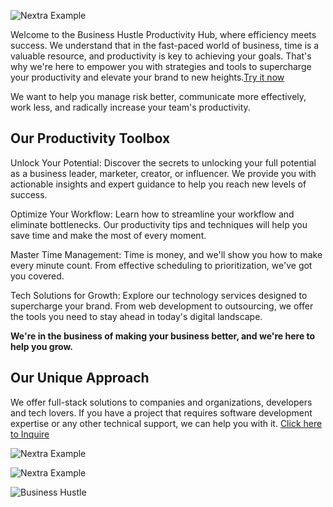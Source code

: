
<Bleed>![Nextra Example](../public/feature2.png)</Bleed>

Welcome to the Business Hustle Productivity Hub, where efficiency meets success. We understand that in the fast-paced world of business, time is a valuable resource, and productivity is key to achieving your goals. That's why we're here to empower you with strategies and tools to supercharge your productivity and elevate your brand to new heights.[Try it now](https://app.businesshustle.co.za/dashboard.php)

We want to help you manage risk better, communicate more effectively, work less, and radically increase your team's productivity. 

## Our Productivity Toolbox

Unlock Your Potential: Discover the secrets to unlocking your full potential as a business leader, marketer, creator, or influencer. We provide you with actionable insights and expert guidance to help you reach new levels of success.

Optimize Your Workflow: Learn how to streamline your workflow and eliminate bottlenecks. Our productivity tips and techniques will help you save time and make the most of every moment.

Master Time Management: Time is money, and we'll show you how to make every minute count. From effective scheduling to prioritization, we've got you covered.

Tech Solutions for Growth: Explore our technology services designed to supercharge your brand. From web development to outsourcing, we offer the tools you need to stay ahead in today's digital landscape.

<Bleed>
  <div style={{ border: '1px solid #888', padding: '4rem 2.5rem', textAlign: 'center' }}>
    
**We're in the business of making your business better, and we're here to help you grow.**

  </div>
</Bleed>

## Our Unique Approach 

We offer full-stack solutions to companies and organizations, developers and tech lovers. If you have a project that requires software development expertise or any other technical support, we can help you with it. [Click here to Inquire](https://bit.ly/business-hustle) 


<Bleed>![Nextra Example](../public/fs.png)</Bleed>

<Bleed>![Nextra Example](../public/neuro.gif)</Bleed>

![Business Hustle](https://img.shields.io/badge/Business-Hustle-blue)

